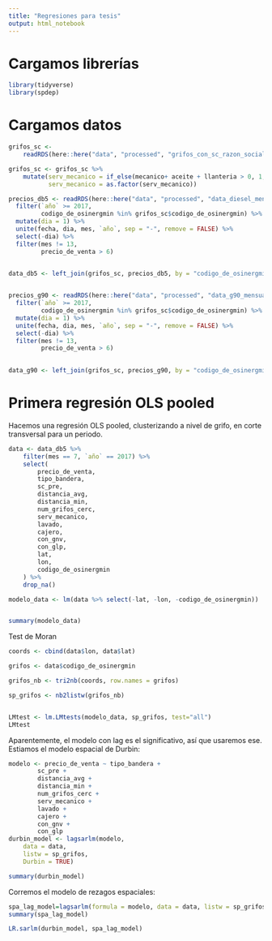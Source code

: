 ```yaml
---
title: "Regresiones para tesis"
output: html_notebook
---
```


# Cargamos librerías

```r
library(tidyverse)
library(spdep)

```

# Cargamos datos

```r
grifos_sc <-
    readRDS(here::here("data", "processed", "grifos_con_sc_razon_social.RDS"))

grifos_sc <- grifos_sc %>% 
    mutate(serv_mecanico = if_else(mecanico+ aceite + llanteria > 0, 1, 0),
           serv_mecanico = as.factor(serv_mecanico))

precios_db5 <- readRDS(here::here("data", "processed", "data_diesel_mensual.rds")) %>%
  filter(`año` >= 2017,
         codigo_de_osinergmin %in% grifos_sc$codigo_de_osinergmin) %>% 
  mutate(dia = 1) %>% 
  unite(fecha, dia, mes, `año`, sep = "-", remove = FALSE) %>%
  select(-dia) %>%
  filter(mes != 13,
         precio_de_venta > 6)

  
data_db5 <- left_join(grifos_sc, precios_db5, by = "codigo_de_osinergmin") 


precios_g90 <- readRDS(here::here("data", "processed", "data_g90_mensual.rds")) %>%
  filter(`año` >= 2017,
         codigo_de_osinergmin %in% grifos_sc$codigo_de_osinergmin) %>% 
  mutate(dia = 1) %>% 
  unite(fecha, dia, mes, `año`, sep = "-", remove = FALSE) %>%
  select(-dia) %>%
  filter(mes != 13,
         precio_de_venta > 6)

  
data_g90 <- left_join(grifos_sc, precios_g90, by = "codigo_de_osinergmin") 
```

# Primera regresión OLS pooled

Hacemos una regresión OLS pooled, clusterizando a nivel de grifo, en corte transversal para un periodo.



```r


data <- data_db5 %>%
    filter(mes == 7, `año` == 2017) %>% 
    select(
        precio_de_venta,
        tipo_bandera,
        sc_pre,
        distancia_avg,
        distancia_min,
        num_grifos_cerc,
        serv_mecanico,
        lavado,
        cajero,
        con_gnv,
        con_glp,
        lat,
        lon,
        codigo_de_osinergmin
    ) %>%
    drop_na()

modelo_data <- lm(data %>% select(-lat, -lon, -codigo_de_osinergmin))


summary(modelo_data)
```
Test de Moran
```r
coords <- cbind(data$lon, data$lat)

grifos <- data$codigo_de_osinergmin

grifos_nb <- tri2nb(coords, row.names = grifos)

sp_grifos <- nb2listw(grifos_nb)


LMtest <- lm.LMtests(modelo_data, sp_grifos, test="all")
LMtest
```

Aparentemente, el modelo con lag es el significativo, así que usaremos ese. Estiamos el modelo espacial de Durbin:

```r
modelo <- precio_de_venta ~ tipo_bandera +
        sc_pre +
        distancia_avg +
        distancia_min +
        num_grifos_cerc +
        serv_mecanico +
        lavado +
        cajero +
        con_gnv +
        con_glp 
durbin_model <- lagsarlm(modelo,
    data = data, 
    listw = sp_grifos, 
    Durbin = TRUE)    

summary(durbin_model)
```

Corremos el modelo de rezagos espaciales:

```r
spa_lag_model=lagsarlm(formula = modelo, data = data, listw = sp_grifos)
summary(spa_lag_model)
```

```r
LR.sarlm(durbin_model, spa_lag_model)
```


